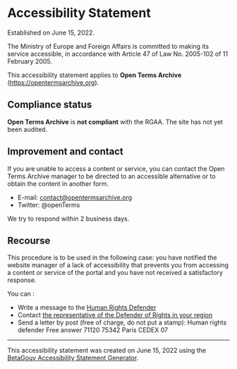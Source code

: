 # Accessibility Statement

Established on June 15, 2022.

The Ministry of Europe and Foreign Affairs is committed to making its service accessible, in accordance with Article 47 of Law No. 2005-102 of 11 February 2005.

This accessibility statement applies to **Open Terms Archive** (https://opentermsarchive.org).

## Compliance status

**Open Terms Archive** is **not compliant** with the RGAA. The site has not yet been audited.

## Improvement and contact

If you are unable to access a content or service, you can contact the Open Terms Archive manager to be directed to an accessible alternative or to obtain the content in another form.

- E-mail: [contact@opentermsarchive.org](mailto:contact@opentermsarchive.orgcontact@opentermsarchive.orgcontact@opentermsarchive.org)
- Twitter: @openTerms

We try to respond within 2 business days.

## Recourse

This procedure is to be used in the following case: you have notified the website manager of a lack of accessibility that prevents you from accessing a content or service of the portal and you have not received a satisfactory response.

You can :

- Write a message to the [Human Rights Defender](https://formulaire.defenseurdesdroits.fr/)
- Contact [the representative of the Defender of Rights in your region](https://www.defenseurdesdroits.fr/saisir/delegues)
- Send a letter by post (free of charge, do not put a stamp):
  Human rights defender
  Free answer 71120 75342 Paris CEDEX 07

---

This accessibility statement was created on June 15, 2022 using the [BetaGouv Accessibility Statement Generator](https://betagouv.github.io/a11y-generateur-declaration/#create).
